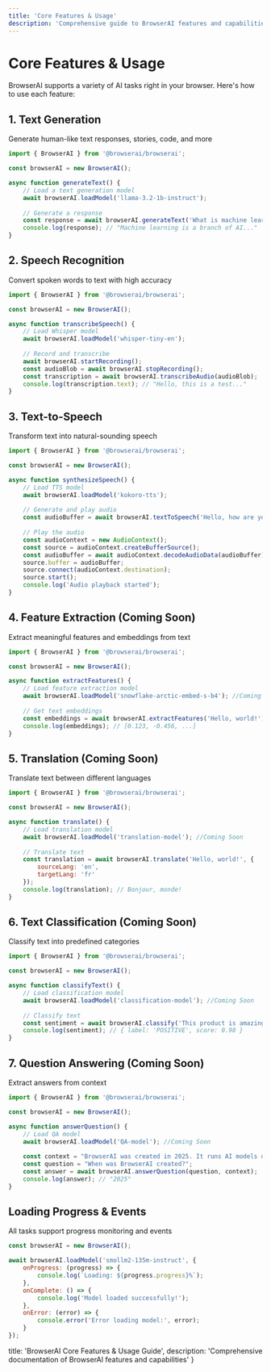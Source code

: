 ```yaml
---
title: 'Core Features & Usage'
description: 'Comprehensive guide to BrowserAI features and capabilities'
---
```


# Core Features & Usage

BrowserAI supports a variety of AI tasks right in your browser. Here's how to use each feature:

## 1. Text Generation

Generate human-like text responses, stories, code, and more

```javascript copy
import { BrowserAI } from '@browserai/browserai';

const browserAI = new BrowserAI();

async function generateText() {
    // Load a text generation model
    await browserAI.loadModel('llama-3.2-1b-instruct');
    
    // Generate a response
    const response = await browserAI.generateText('What is machine learning?');
    console.log(response); // "Machine learning is a branch of AI..."
}
```

## 2. Speech Recognition

Convert spoken words to text with high accuracy

```javascript copy
import { BrowserAI } from '@browserai/browserai';

const browserAI = new BrowserAI();

async function transcribeSpeech() {
    // Load Whisper model
    await browserAI.loadModel('whisper-tiny-en');
    
    // Record and transcribe
    await browserAI.startRecording();
    const audioBlob = await browserAI.stopRecording();
    const transcription = await browserAI.transcribeAudio(audioBlob);
    console.log(transcription.text); // "Hello, this is a test..."
}
```

## 3. Text-to-Speech

Transform text into natural-sounding speech

```javascript copy
import { BrowserAI } from '@browserai/browserai';

const browserAI = new BrowserAI();

async function synthesizeSpeech() {
    // Load TTS model
    await browserAI.loadModel('kokoro-tts');
    
    // Generate and play audio
    const audioBuffer = await browserAI.textToSpeech('Hello, how are you today?');
    
    // Play the audio
    const audioContext = new AudioContext();
    const source = audioContext.createBufferSource();
    const audioBuffer = await audioContext.decodeAudioData(audioBuffer);
    source.buffer = audioBuffer;
    source.connect(audioContext.destination);
    source.start();
    console.log('Audio playback started');
}
```

## 4. Feature Extraction (Coming Soon)

Extract meaningful features and embeddings from text

```javascript copy
import { BrowserAI } from '@browserai/browserai';

const browserAI = new BrowserAI();

async function extractFeatures() {
    // Load feature extraction model
    await browserAI.loadModel('snowflake-arctic-embed-s-b4'); //Coming Soon
    
    // Get text embeddings
    const embeddings = await browserAI.extractFeatures('Hello, world!');
    console.log(embeddings); // [0.123, -0.456, ...]
}
```

## 5. Translation (Coming Soon)

Translate text between different languages

```javascript copy
import { BrowserAI } from '@browserai/browserai';

const browserAI = new BrowserAI();

async function translate() {
    // Load translation model
    await browserAI.loadModel('translation-model'); //Coming Soon
    
    // Translate text
    const translation = await browserAI.translate('Hello, world!', {
        sourceLang: 'en',
        targetLang: 'fr'
    });
    console.log(translation); // Bonjour, monde!
}
```

## 6. Text Classification (Coming Soon)

Classify text into predefined categories

```javascript copy
import { BrowserAI } from '@browserai/browserai';

const browserAI = new BrowserAI();

async function classifyText() {
    // Load classification model
    await browserAI.loadModel('classification-model'); //Coming Soon
    
    // Classify text
    const sentiment = await browserAI.classify('This product is amazing!');
    console.log(sentiment); // { label: 'POSITIVE', score: 0.98 }
}
```

## 7. Question Answering (Coming Soon)

Extract answers from context

```javascript copy
import { BrowserAI } from '@browserai/browserai';

const browserAI = new BrowserAI();

async function answerQuestion() {
    // Load QA model
    await browserAI.loadModel('QA-model'); //Coming Soon
    
    const context = "BrowserAI was created in 2025. It runs AI models directly in web browsers.";
    const question = "When was BrowserAI created?";
    const answer = await browserAI.answerQuestion(question, context);
    console.log(answer); // "2025"
}
```

## Loading Progress & Events

All tasks support progress monitoring and events

```javascript copy
const browserAI = new BrowserAI();

await browserAI.loadModel('smollm2-135m-instruct', {
    onProgress: (progress) => {
        console.log(`Loading: ${progress.progress}%`);
    },
    onComplete: () => {
        console.log('Model loaded successfully!');
    },
    onError: (error) => {
        console.error('Error loading model:', error);
    }
});
```

  title: 'BrowserAI Core Features & Usage Guide',
  description: 'Comprehensive documentation of BrowserAI features and capabilities'
}